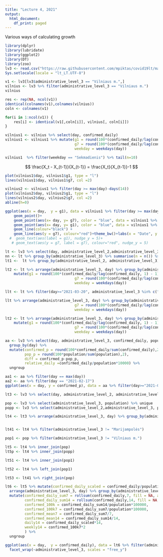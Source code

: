 ```yaml
---
title: "Lecture 4, 2021"
output:
  html_document:
    df_print: paged
---
```


Various ways of calculating growth

```r
library(dplyr)
library(lubridate)
library(ggplot2)
library(DT)
library(zoo)
lv3 <- read.csv("https://raw.githubusercontent.com/mpiktas/covid19lt/master/data/lt-covid19-level3.csv") %>% mutate(day = ymd(day))
Sys.setlocale(locale = "lt_LT.UTF-8")
```

```r
v1 <- lv3[lv3$administrative_level_3 == "Vilniaus m.",]
vilnius <- lv3 %>% filter(administrative_level_3 == "Vilniaus m.")
vilnius 
```

```r
res <- rep(NA, ncol(v1))
identical(colnames(v1),colnames(vilnius))
coln <- colnames(v1)

for(i in 1:ncol(v1)) {
    res[i] <- identical(v1[,coln[i]], vilnius[, coln[i]])
}
```

```r
vilnius1 <- vilnius %>% select(day, confirmed_daily)
vilnius1 <- vilnius1 %>% mutate(g1 = round(100*(confirmed_daily/lag(confirmed_daily, 1) - 1), 2), 
                                g7 = round(100*(confirmed_daily/lag(confirmed_daily, 7) - 1), 2), 
                                weekday = weekdays(day))

vilnius1  %>% filter(weekday == "Sekmadienis") %>% tail(n=10)
```

$$
 \frac{X_t - X_{t-1}}{X_{t-1}} = \frac{X_t}{X_{t-1}}-1
$$
```r
plot(vilnius1$day, vilnius1$g1, type = "l")
lines(vilnius1$day, vilnius1$g7, col =2)
```

```r
vilnius2 <- vilnius1 %>% filter(day >= max(day)-days(14))
plot(vilnius2$day, vilnius2$g1, type = "l")
lines(vilnius2$day, vilnius2$g7, col =2)
abline(h=0)
```

```r
ggplot(aes(x = day,  y = g1), data = vilnius1 %>% filter(day >= max(day)-days(14))) + 
    geom_point()+ 
    geom_point(aes(x= day, y= g7), color = "blue", data = vilnius1 %>% filter(weekday == "Sekmadienis") %>% filter(day >= max(day)-days(14))) + 
    geom_point(aes(x= day, y= g1), color = "blue", data = vilnius1 %>% filter(weekday == "Sekmadienis") %>% filter(day >= max(day)-days(14))) + 
    geom_line(colour="black") + 
    geom_line(aes(y = g7), colour="red")+theme_bw()+labs(x = "Date", y = "Growth, %", title = "Day to day and weekly growths for new covid-19 cases in Vilnius")+geom_hline(aes(yintercept=0))  
  #  geom_text(aes(label = g1), nudge_y = 5)+ 
   # geom_text(aes(y = g7, label = g7), colour="red", nudge_y = 5)
```

```r
lt <- lv3 %>% select(day, administrative_level_2,administrative_level_3, confirmed_daily, population)
nn <- lt %>% group_by(administrative_level_3) %>% summarise(n = n()) %>% ungroup %>% group_by(n) %>% summarise(nn = n())
lt1 <-  lt %>% group_by(administrative_level_2, administrative_level_3) %>% summarise(n = n(), population= unique(population)) %>% ungroup %>% group_by(administrative_level_2) %>% summarise(n = n(), population = sum(population)) %>% arrange(-n) 
```


```r
lt2 <- lt %>% arrange(administrative_level_3, day) %>% group_by(administrative_level_3) %>% 
    mutate(g1 = round(100*(confirmed_daily/lag(confirmed_daily, 1) - 1), 2), 
                                g7 = round(100*(confirmed_daily/lag(confirmed_daily, 7) - 1), 2), 
                                weekday = weekdays(day))

```

```r

llt <- lt %>% filter(day>="2021-03-20", administrative_level_3 %in% c("Kauno m.", "Vilniaus m."))

llt %>% arrange(administrative_level_3, day) %>% group_by(administrative_level_3) %>%  mutate(g1 = round(100*(confirmed_daily/lag(confirmed_daily, 1) - 1), 2), 
                                g7 = round(100*(confirmed_daily/lag(confirmed_daily, 7) - 1), 2), 
                                weekday = weekdays(day))

lt2 <- lt %>% arrange(administrative_level_3, day) %>% group_by(administrative_level_3) %>% 
    mutate(g1 = round(100*(confirmed_daily/lag(confirmed_daily, 1) - 1), 2), 
                                g7 = round(100*(confirmed_daily/lag(confirmed_daily, 7) - 1), 2), 
                                weekday = weekdays(day))

aa <- lv3 %>% select(day, administrative_level_3, confirmed_daily, population) %>% 
  group_by(day) %>% 
  mutate(confirmed_p = round(100*confirmed_daily/sum(confirmed_daily),2), 
         pop_p = round(100*population/sum(population),2),
         diff = confirmed_p-pop_p,
         relative_daily =confirmed_daily/population*10000) %>%
  ungroup 

aa1 <- aa %>% filter(day == max(day))
aa2 <- aa %>% filter(day == "2021-02-17")
ggplot(aes(x = day, y = confirmed_p), data = aa %>% filter(day>="2021-01-01", administrative_level_3 == "Vilniaus m."))+geom_line()+geom_hline(aes(yintercept = 20.38))+theme_bw()+labs(x = "Data", y = "Procentas nuo visų atvejų", title = "Vilniaus atvejų dalis tarp visų Covid-19 naujų atvejų Lietuvoje")
```


```r
lt3 <- lv3 %>% select(day, administrative_level_2, administrative_level_3, confirmed)

pop <- lv3 %>% select(administrative_level_3, population) %>% unique
popp <- lv3 %>% select(administrative_level_2,administrative_level_3, population) %>% unique

lt4 <- lt3 %>% arrange(administrative_level_3, day) %>% group_by(administrative_level_3) %>% mutate(confirmed_daily = confirmed - lag(confirmed,1)) %>% ungroup


lt41 <- lt4 %>% filter(administrative_level_3 != "Marijampolės")

pop1 <- pop %>% filter(administrative_level_3 != "Vilniaus m.")

lt5 <- lt4 %>% inner_join(pop)
lt5p <- lt4 %>% inner_join(popp)

lt51 <- lt4 %>% inner_join(pop1)

lt52 <- lt4 %>% left_join(pop1)

lt53 <- lt41 %>% right_join(pop)
```

```r
lt6 <- lt5 %>% mutate(confirmed_daily_scaled = confirmed_daily/population*100000) %>%
  arrange(administrative_level_3, day) %>% group_by(administrative_level_3) %>% 
  mutate(confirmed_daily_sum7 = rollsum(confirmed_daily,7, fill = NA, align ="right"),
         confirmed_daily_sum14 = rollsum(confirmed_daily,14, fill = NA, align ="right"),
         confirmed_100k = confirmed_daily_sum14/population*100000,
         confirmed_100k7 = confirmed_daily_sum7/population*100000,
         confirmed_mean7 = confirmed_daily_sum7/7,
         confirmed_mean14 = confirmed_daily_sum14/14,
         daily14 = confirmed_daily_scaled*14,
         weekly14 = confirmed_100k7*2
         ) %>% 
  ungroup
```

```r
ggplot(aes(x = day,  y = confirmed_daily), data = lt6 %>% filter(administrative_level_2 == "Vilniaus apskr.")) + geom_line() + 
  facet_wrap(~administrative_level_3, scales = "free_y")
```

